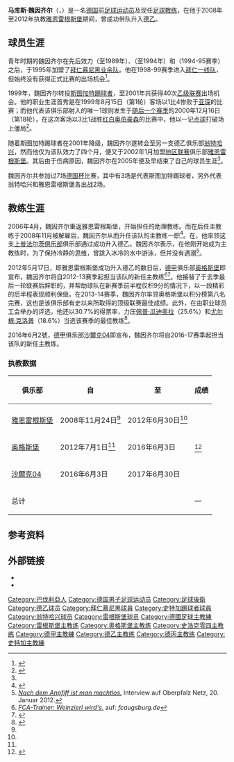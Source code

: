 {{noteTA
|G1=football|G2=uefa|G4=德甲
|T=zh-cn:马库斯·魏因齐尔; zh-hk:馬古斯·韋恩薛亞; zh-tw:馬庫斯·魏因齊爾;
|1=zh-cn:魏因齐尔; zh-hk:韋恩薛亞; zh-tw:魏因齊爾;
|2=zh-hans:佩普·瓜迪奥拉; zh-tw:佩普·瓜迪奧拉; zh-hk:佩普·哥迪奧拿;
|3=zh-hans:克洛普;zh-hk:高普;zh-tw:克洛普;
}}
{{Infobox football biography
| name        = 马库斯·魏因齐尔<br />Markus Weinzierl
| image       = Markus weinzierl.jpg
| fullname = {{lang|de|Markus Weinzierl}}
| birth_date  = {{birth date and age|1974|12|28|df=yes}}
| birth_place = {{BRD}}[[施特劳宾|施特劳宾]]
| height      = {{height|m=1.80}}
| position    = [[後衛_(足球)|后卫]]
| currentclub = 
| youthyears1 = 1980–1989 | youthclubs1 = {{link-de|施特劳宾足球俱乐部|TSV Straubing|施特劳宾}}
| youthyears2 = 1989–1993 | youthclubs2 = {{link-de|帕绍足球俱乐部|1. FC Passau|帕绍}}
| years1 = 1993–1994 | caps1 =  28 | goals1 =  6 | clubs1 = {{link-de|帕绍足球俱乐部|1. FC Passau|帕绍}}
| years2 = 1994–1995 | caps2 =  23 | goals2 =  5 | clubs2 = {{link-de|罗霍夫体育俱乐部|SV Lohhof|罗霍夫}}
| years3 = 1995–1999 | caps3 = 113 | goals3 = 10 | clubs3 = [[拜仁慕尼黑二队|拜仁慕尼黑业余队]]
| years4 = 1998–1999 | caps4 =   0 | goals4 =  0 | clubs4 = [[拜仁慕尼黑|拜仁慕尼黑]]
| years5 = 1999–2001 | caps5 =  40 | goals5 =  1 | clubs5 = [[斯图加特踢球者|斯图加特踢球者]]
| years6 = 2001      | caps6 =   4 | goals6 =  0 | clubs6 = [[翁特哈兴足球俱乐部|翁特哈兴]]
| years7 = 2002–2004 | caps7 =  17 | goals7 =  0 | clubs7 = [[雅恩雷根斯堡|雅恩雷根斯堡]]
| totalcaps = 225 | totalgoals = 22
| manageryears1 = 2008–2012| managerclubs1 = [[雅恩雷根斯堡|雅恩雷根斯堡]]
| manageryears2 = 2012–2016| managerclubs2 = [[奥格斯堡足球俱乐部|奥格斯堡]]
| manageryears3 = 2016–2017| managerclubs3 = [[沙尔克04|沙尔克04]]
| manageryears4 = 2018–2019| managerclubs4 = [[斯图加特体育俱乐部|斯图加特]]
| manageryears5 = 2021–    | managerclubs5 = [[奥格斯堡足球俱乐部|奥格斯堡]]
}}
'''马库斯·魏因齐尔'''（{{lang-de|'''Markus Weinzierl'''}}，{{bd|1974年|12月28日|catIdx=Weinzierl, Markus}}）是一名[[德国|德国]]前[[足球员|足球运动员]]及现任[[足球教练|足球教练]]，在他于2008年至2012年执教[[雷根斯堡足球俱乐部|雅恩雷根斯堡]]期间，曾成功带队升入[[德乙|德乙]]。

==球员生涯==
青年时期的魏因齐尔在先后效力{{link-de|施特劳宾足球俱乐部|TSV Straubing|施特劳宾}}（至1989年）、{{link-de|帕绍足球俱乐部|1. FC Passau|帕绍}}（至1994年）和{{link-de|罗霍夫体育俱乐部|SV Lohhof|罗霍夫}}（1994-95赛季）之后，于1995年加盟了[[拜仁慕尼黑二队|拜仁慕尼黑业余队]]。他在1998-99赛季进入[[拜仁慕尼黑|拜仁一线队]]，但始终没有获得正式比赛的出场机会<ref name="rp">{{cite web|url=http://www.rp-online.de/sport/fussball/bundesliga/markus-weinzierl-ur-bayer-und-trainer-des-fc-augsburg-bid-1.2836190|title=Das ist Markus Weinzierl|publisher=RP Online|accessdate=2015-04-23|archive-date=2015-10-06|archive-url=https://web.archive.org/web/20151006085015/http://www.rp-online.de/sport/fussball/bundesliga/markus-weinzierl-ur-bayer-und-trainer-des-fc-augsburg-bid-1.2836190|dead-url=no}}</ref>。

1999年，魏因齐尔转投[[斯图加特踢球者|斯图加特踢球者]]，至2001年共获得40次[[德国足球乙级联赛|乙级联赛]]出场机会。他的职业生涯首秀是在1999年8月15日（第1轮）客场以1比4惨败于[[亚琛足球俱乐部|亚琛]]的比赛；而他代表该俱乐部射入的唯一1球则发生于[[2000年至2001年德国足球乙级联赛|随后一个赛季]]的2000年12月16日（第18轮），在这次客场以3比1战胜[[红白奥伯豪森|红白奥伯豪森]]的比赛中，他以一记[[点球|点球]]打破场上僵局<ref>{{cite web|url=http://www.kicker.de/news/fussball/2bundesliga/spieltag/2-bundesliga/2000-01/18/520604/spielanalyse_rot-weiss-oberhausen-101_stuttgarter-kickers-26.html|title=18. Spieltag, RW Oberhausen - Stuttgarter Kickers 1:3 (1:1)|publisher=Kicker|date=2000-12-17|accessdate=2015-04-23|archive-date=2017-08-27|archive-url=https://web.archive.org/web/20170827025147/http://www.kicker.de/news/fussball/2bundesliga/spieltag/2-bundesliga/2000-01/18/520604/spielanalyse_rot-weiss-oberhausen-101_stuttgarter-kickers-26.html|dead-url=no}}</ref>。

随着斯图加特踢球者在2001年降级，魏因齐尔遂转会至另一支德乙俱乐部[[翁特哈兴足球俱乐部|翁特哈兴]]，然而他仅为该队效力了四个月，便又于2002年1月加盟[[德国足球地区联赛|地区联赛]]俱乐部[[雅恩雷根斯堡|雅恩雷根斯堡]]。其后由于伤病原因，魏因齐尔在2005年便及早结束了自己的球员生涯<ref name="rp"/>。

魏因齐尔共参加过7场[[德国杯|德国杯]]比赛，其中有3场是代表斯图加特踢球者，另外代表翁特哈兴和雅恩雷根斯堡各出战2场。

==教练生涯==
2006年4月，魏因齐尔重返雅恩雷根斯堡，开始担任{{link-de|君特·居特勒|Günter Güttler}}的助理教练。而在后任主教练{{link-de|托马斯·克里斯特尔|Thomas Kristl}}于2008年11月被解雇后，魏因齐尔从而升任该队的主教练一职<ref name=jahnjob>{{cite news|title=Jahn trennt sich von Kristl|url=http://www.kicker.de/news/fussball/3liga/startseite/500854/artikel_jahn-trennt-sich-von-kristl.html|accessdate=2013-02-03|newspaper=kicker|date=2008-11-24|archive-date=2018-10-07|archive-url=https://web.archive.org/web/20181007223214/http://www.kicker.de/news/fussball/3liga/startseite/500854/artikel_jahn-trennt-sich-von-kristl.html|dead-url=no}}</ref>。在{{link-de|2011年至2012年德国足球丙级联赛|3. Fußball-Liga 2011|2011-12赛季}}，他率领这支[[上普法尔茨行政区|上普法尔茨俱乐部]]俱乐部通过{{link-de|2011年至2012年德国足球丙级联赛#升、降级附加赛|3. Fußball-Liga 2011/12#Relegation|升、降级附加赛}}成功升入德乙。魏因齐尔表示，在他刚开始成为主教练时，为了保持冷静的思维，曾跳入冰冷的水中游泳，但并没有遇溺<ref>[http://www.oberpfalznetz.de/zeitung/3112311-647-nach_dem_anpfiff_ist_man_machtlos%E2%80%9C,1,0.html ''Nach dem Anpfiff ist man machtlos.''] {{Wayback|url=http://www.oberpfalznetz.de/zeitung/3112311-647-nach_dem_anpfiff_ist_man_machtlos%E2%80%9C,1,0.html |date=20150930190929 }} Interview auf Oberpfalz Netz, 20. Januar 2012.</ref>。

2012年5月17日，即雅恩雷根斯堡成功升入德乙的数日后，[[德甲|德甲]]俱乐部[[奥格斯堡足球俱乐部|奥格斯堡]]即宣布，魏因齐尔将自2012-13赛季起担当该队的新任主教练<ref>[http://www.fcaugsburg.de/cms/website.php?id=/index/aktuell/news/data14625.htm ''FCA-Trainer: Weinzierl wird's.''] {{Wayback|url=http://www.fcaugsburg.de/cms/website.php?id=%2Findex%2Faktuell%2Fnews%2Fdata14625.htm |date=20160417121406 }} auf: ''fcaugsburg.de''</ref><ref name=WeinzierlAugsburg>{{cite news|title=Augsburg holt Regensburgs Trainer Weinzierl|url=http://www.welt.de/sport/article106330381/Augsburg-holt-Regensburgs-Trainer-Weinzierl.html|accessdate=2012-05-17|newspaper=Die Welt|date=2012-05-17|archive-date=2017-01-18|archive-url=https://web.archive.org/web/20170118033436/https://www.welt.de/sport/article106330381/Augsburg-holt-Regensburgs-Trainer-Weinzierl.html|dead-url=no}}</ref>。他接替了于去季最后一轮联赛后辞职的{{link-de|约斯·卢胡凯|Jos Luhukay}}，并帮助球队在新赛季前半程仅积9分的情况下，以一段精彩的后半程表现顺利保级。在2013-14赛季，魏因齐尔率领奥格斯堡以积分榜第八名完赛，这也是该俱乐部有史以来所取得的顶级联赛最佳成绩。此外，在由职业球员工会举办的评选，他还以30.7%的得票率，力压[[佩普·瓜迪奥拉|佩普·瓜迪奥拉]]（25.6%）和[[尤尔根·克洛普|尤尔根·克洛普]]（18.6%）当选该赛季的最佳教练<ref>{{cite web|url=http://sports.qq.com/a/20140603/039678.htm|title=罗伊斯当选德甲赛季最佳 黑马主帅获最佳教练|publisher=腾讯|date=2014-06-03|accessdate=2015-04-23|archive-date=2019-12-18|archive-url=https://web.archive.org/web/20191218090752/https://sports.qq.com/a/20140603/039678.htm|dead-url=no}}</ref>。

2016年6月2號，[[德甲|德甲]]俱乐部[[沙爾克04|沙爾克04]]即宣布，魏因齐尔将自2016-17赛季起担当该队的新任主教练。

===执教数据===
{{Updated|2015年3月21日}}

{| class="wikitable" style="text-align: center"
|-
!rowspan="2"| 俱乐部
!rowspan="2"| 自
!rowspan="2"| 至
!colspan="6"|成绩
|-
!{{Tooltip|场|执教场次}}
!{{Tooltip|胜|胜场}}
!{{Tooltip|平|平场}}
!{{Tooltip|负|负场}}
!{{Tooltip|胜%|胜率}}
!{{Tooltip|注|注释}}
|-
|[[雅恩雷根斯堡|雅恩雷根斯堡]]
|2008年11月24日<ref name=jahnjob/>
|2012年6月30日<ref name=WeinzierlAugsburg/>
{{WDL|140|49|48|43}}
| 
|-
|[[奥格斯堡足球俱乐部|奥格斯堡]]
|2012年7月1日<ref name=WeinzierlAugsburg/>
|2016年6月3日
{{WDL|154|56|32|66}}
| <ref>{{cite web|title=FC Augsburg|url=http://www.kicker.de/news/fussball/bundesliga/vereine/1-bundesliga/2013-14/fc-augsburg-91/trainer.html|publisher=kicker|accessdate=2014-01-22|archive-date=2014-03-26|archive-url=https://web.archive.org/web/20140326010457/http://www.kicker.de/news/fussball/bundesliga/vereine/1-bundesliga/2013-14/fc-augsburg-91/trainer.html|dead-url=no}}</ref>
|-
|[[沙爾克04|沙爾克04]]
|2016年6月3日
|2017年6月30日
{{WDL|50|21|13|16}}
| 
|-
! colspan="3"| 总计
{{WDLtot|344|126|93|125}}
!—
|}

==参考资料==
{{portal box|人物|德國|足球}}
{{reflist}}

== 外部链接 ==
* {{Fussballdaten|weinzierlmarkus}}
* {{Wfb|markus-weinzierl}}

{{DEFAULTSORT:Weinzierl, Markus}}
[[Category:巴伐利亞人|Category:巴伐利亞人]]
[[Category:德国男子足球运动员|Category:德国男子足球运动员]]
[[Category:足球後衛|Category:足球後衛]]
[[Category:德乙球员|Category:德乙球员]]
[[Category:拜仁慕尼黑球員|Category:拜仁慕尼黑球員]]
[[Category:史特加踢球者球員|Category:史特加踢球者球員]]
[[Category:翁特哈兴球员|Category:翁特哈兴球员]]
[[Category:雷根斯堡球员|Category:雷根斯堡球员]]
[[Category:德國足球主教練|Category:德國足球主教練]]
[[Category:雷根斯堡主教练|Category:雷根斯堡主教练]]
[[Category:奥格斯堡主教练|Category:奥格斯堡主教练]]
[[Category:史浩克零四主教练|Category:史浩克零四主教练]]
[[Category:德甲主教練|Category:德甲主教練]]
[[Category:德乙主教练|Category:德乙主教练]]
[[Category:德丙主教练|Category:德丙主教练]]
[[Category:史特加主教練|Category:史特加主教練]]